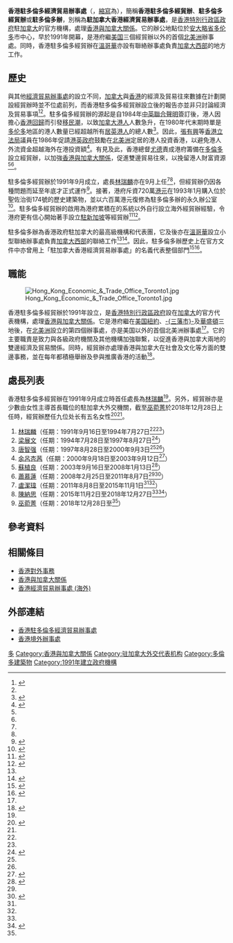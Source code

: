 {{香港政府部門基礎資訊
|中文部門名稱=香港駐多倫多經濟貿易辦事處
|英文部門名稱=Hong Kong Economic and Trade Office (Toronto)
|部門標誌=Hong Kong SAR Regional Emblem.svg
|部門標誌名稱 = 中華人民共和國香港特別行政區政府標誌
|首長職銜=處長
|首長姓名=[[巫菀菁|巫菀菁]]
|副首長職銜=副處長
|副首長姓名=[[曾菂怡|曾菂怡]]
|成立年份=1991年
|所屬部門=[[商務及經濟發展局|商務及經濟發展局]]
|總部={{CAN}}[[安大略省|安大略省]][[多伦多|多伦多]]聖佐治街174號
(郵政編碼:M5R 2M7)
|網站=https://www.hketotoronto.gov.hk/
}}

'''香港駐多倫多經濟貿易辦事處'''（{{lang-en|Hong Kong Economic and Trade Office (Toronto)}}，[[縮寫|縮寫]]為{{lang|en|HKETO (Toronto)}}），簡稱'''香港駐多倫多經貿辦'''、'''駐多倫多經貿辦'''或'''駐多倫多辦'''，別稱為'''駐加拿大香港經濟貿易辦事處'''，是[[香港特別行政區政府|香港特別行政區政府]]駐[[加拿大|加拿大]]的官方機構，處理[[香港與加拿大關係|香港與加拿大關係]]。它的辦公地點位於[[安大略省|安大略省]][[多伦多|多伦多]]市中心，早於1991年開幕，是港府繼[[美国|美国]]三個經貿辦以外的首個[[北美洲|北美洲]]辦事處。同時，香港駐多倫多經貿辦在[[溫哥華|溫哥華]]亦設有聯絡辦事處負責[[加拿大西部|加拿大西部]]的地方工作。

== 歷史 ==
與其他[[香港經濟貿易辦事處_(海外)|經濟貿易辦事處]]的設立不同，[[加拿大|加拿大]]與[[香港|香港]]的經濟及貿易往來數據在計劃開設經貿辦時並不位處前列，而香港駐多倫多經貿辦設立後的報告亦並非只討論經濟及貿易事項<ref name="plm">{{cite web|url=https://www.legco.gov.hk/yr97-98/chinese/panels/ti/minutes/ti031197.htm|title=臨立會文件CB(1)621號|date=1997-11-03|work=香港臨時立法會|via=香港立法會|access-date=2020-12-16|archive-date=2020-12-26|archive-url=https://web.archive.org/web/20201226120819/https://www.legco.gov.hk/yr97-98/chinese/panels/ti/minutes/ti031197.htm|dead-url=no}}</ref><ref name="intro"/>。駐多倫多經貿辦的源起是自1984年[[中英聯合聲明|中英聯合聲明]]簽訂後，港人因擔心[[香港回歸|香港回歸]]而引發[[香港移民潮|移民潮]]，以致[[港籍加拿大人|加拿大港人]]人數急升，在1980年代末期時單是[[多伦多|多伦多]]地區的港人數量已經超越所有[[港籍英國人|居英港人]]的總人數<ref>{{cite web|url=https://www.legco.gov.hk/yr87-88/chinese/lc_sitg/hansard/h880316.pdf|title=立法局會議過程正式紀錄 一九八八年三月十六日|date=1988-03-16|work=香港立法局|via=香港立法會|access-date=2020-12-29|archive-date=2020-12-29|archive-url=https://web.archive.org/web/20201229102639/https://www.legco.gov.hk/yr87-88/chinese/lc_sitg/hansard/h880316.pdf|dead-url=no}}</ref>。因此，[[張有興|張有興]]等[[香港立法局|香港立法局]]議員在1986年促請[[香港特別行政區政府|港英政府]]鼓勵在[[北美洲|北美洲]]定居的港人投資香港，以避免港人外流資金超越海外在港投資額<ref name="youde">{{cite web|url=https://www.legco.gov.hk/yr86-87/chinese/lc_sitg/hansard/h861105.pdf|title=立法局會議過程正式紀錄 一九八六年十一月五日|date=1986-11-05|work=香港立法局|via=香港立法會|access-date=2020-12-29|archive-date=2020-12-29|archive-url=https://web.archive.org/web/20201229102631/https://www.legco.gov.hk/yr86-87/chinese/lc_sitg/hansard/h861105.pdf|dead-url=no}}</ref>。有見及此，香港總督[[尤德|尤德]]責成港府籌備在[[多倫多|多倫多]]設立經貿辦，以加強[[香港與加拿大關係|香港與加拿大關係]]，促進雙邊貿易往來，以挽留港人財富資源<ref name="plm"/><ref name="youde"/>。

駐多倫多經貿辦於1991年9月成立，處長[[林瑞麟|林瑞麟]]亦在9月上任<ref name="intro"/><ref name="gloria2kathy"/>，但經貿辦仍因各種問題而延至年底才正式運作<ref>{{cite web|url=https://www.legco.gov.hk/yr91-92/chinese/lc_sitg/hansard/h911106.pdf|title=立法局會議過程正式紀錄 一九九一年十一月六日|date=1991-11-06|work=香港立法局|via=香港立法會|access-date=2020-12-29|archive-date=2020-12-29|archive-url=https://web.archive.org/web/20201229102631/https://www.legco.gov.hk/yr91-92/chinese/lc_sitg/hansard/h911106.pdf|dead-url=no}}</ref>。接著，港府斥資720萬[[港元|港元]]在1993年1月購入位於聖佐治街174號的歷史建築物，並以六百萬港元復修為駐多倫多辦的永久辦公室<ref>{{cite web|url=http://the-sun.on.cc/channels/news/20021227/20021227030254_0001.html|title=港英用外經辦安撫失意高官|date=2002-12-27|work=太陽報 (香港)|access-date=2020-12-16|archive-date=2019-09-14|archive-url=https://web.archive.org/web/20190914214432/http://the-sun.on.cc/channels/news/20021227/20021227030254_0001.html|dead-url=no}}</ref>。駐多倫多經貿辦的啟用為港府累積在{{tsl|en|Her Majesty's Diplomatic Service|女皇陛下外交部}}的系統以外自行設立海外經貿辦經驗，令港府更有信心開始著手設立[[香港駐新加坡經濟貿易辦事處|駐新加坡]]等經貿辦<ref>{{cite web|url=https://www.legco.gov.hk/yr96-97/chinese/fc/fc/papers/fc160511.htm|title=立法局文件FCR(97-98)11號|date=1997-05-16|work=香港立法局|via=香港立法會|access-date=2020-12-16|archive-date=2020-12-29|archive-url=https://web.archive.org/web/20201229091507/https://www.legco.gov.hk/yr96-97/chinese/fc/fc/papers/fc160511.htm|dead-url=no}}</ref><ref>{{cite web|url=https://www.legco.gov.hk/yr90-91/chinese/lc_sitg/hansard/h901017.pdf|title=立法局會議過程正式紀錄 一九九○年十月十七日|date=1990-10-17|work=香港立法局|via=香港立法會|access-date=2020-12-16|archive-date=2020-12-26|archive-url=https://web.archive.org/web/20201226120820/https://www.legco.gov.hk/yr90-91/chinese/lc_sitg/hansard/h901017.pdf|dead-url=no}}</ref>。

駐多倫多辦為香港政府駐加拿大的最高級機構和代表團，它及後亦在[[溫哥華|溫哥華]]設立小型聯絡辦事處負責[[加拿大西部|加拿大西部]]的聯絡工作<ref name="vanoff"/><ref>{{Cite web|url=https://www.info.gov.hk/gia/general/201609/08/P2016083000320.htm|title=多倫多經貿處於加拿大推廣「輸入中國籍香港永久性居民第二代計劃」|date=2016-09-08|work=香港特別行政區政府新聞公報|accessdate=2020-12-30|archive-date=2020-12-30|archive-url=https://web.archive.org/web/20201230053654/https://www.info.gov.hk/gia/general/201609/08/P2016083000320.htm|dead-url=no}}</ref>。因此，駐多倫多辦歷史上在官方文件中亦曾用上「駐加拿大香港經濟貿易辦事處」的名義代表整個部門<ref name="vanoff">{{Cite web|url=https://www.info.gov.hk/gia/general/200202/06/0206042.htm|title=香港經貿處「香港今昔」圖片展覽移師溫哥華|date=2002-02-06|work=香港特別行政區政府新聞公報|accessdate=2020-12-30|archive-date=2020-12-30|archive-url=https://web.archive.org/web/20201230053726/https://www.info.gov.hk/gia/general/200202/06/0206042.htm|dead-url=no}}</ref><ref name="sars">{{Cite web|url=https://www.news.gov.hk/isd/ebulletin/tc/category/administration/030607/html/030607tc01002.htm|title=逾萬加國市民支持港加抗炎醫護|date=2003-06-07|work=香港政府新聞網|accessdate=2020-12-30|archive-date=2020-12-30|archive-url=https://web.archive.org/web/20201230053727/https://www.news.gov.hk/isd/ebulletin/tc/category/administration/030607/html/030607tc01002.htm|dead-url=no}}</ref>。

== 職能 ==
[[File:Hong_Kong_Economic_&_Trade_Office_Toronto1.jpg|thumb]]

香港駐多倫多經貿辦於1991年設立，是[[香港特別行政區政府|香港特別行政區政府]]設在[[加拿大|加拿大]]的官方代表機構，處理[[香港與加拿大關係|香港與加拿大關係]]。它是港府繼在[[美国|美国]][[紐約市|紐約]]、[[旧金山|-{三藩市}-]]及[[華盛頓特區|華盛頓]]三地後，在[[北美洲|北美洲]]設立的第四個辦事處，亦是美国以外的首個北美洲辦事處<ref name="intro"/>。它的主要職責是致力與各級政府機關及其他機構加強聯繫，以促進香港與加拿大兩地的雙邊經濟及貿易關係。同時，經貿辦亦處理香港與加拿大在社會及文化等方面的雙邊事務，並在每年都積極舉辦及參與推廣香港的活動<ref name="intro">{{cite web|url=https://www.legco.gov.hk/yr18-19/chinese/panels/ci/papers/ci20181120cb1-173-5-c.pdf|title=立法會CB(1)173/18-19(05)號文件|work=香港立法會|date=2018-11-13|access-date=2020-12-25|archive-date=2020-12-25|archive-url=https://web.archive.org/web/20201225031518/https://www.legco.gov.hk/yr18-19/chinese/panels/ci/papers/ci20181120cb1-173-5-c.pdf|dead-url=no}}</ref>。

== 處長列表 ==
香港駐多倫多經貿辦在1991年9月成立時首任處長為[[林瑞麟|林瑞麟]]<ref name="gloria2kathy"/>。另外，經貿辦亦是少數由女性主導首長職位的駐加拿大外交機關，截至[[巫菀菁|巫菀菁]]於2018年12月28日上任時，經貿辦歷任九位处长有五名女性<ref name="gloria2kathy">{{cite web|url=http://www.lovingsister.com/news_detail/index.php?news_id=30732|title=香港经贸处新任处长陈纳思到任 八任处长四位是女性|work=贴心姐妹网|date=2015-10-30|access-date=2020-12-25|archive-date=2020-12-25|archive-url=https://web.archive.org/web/20201225031518/http://www.lovingsister.com/news_detail/index.php?news_id=30732|dead-url=no}}</ref><ref name="kathy2emily"/>。

# [[林瑞麟|林瑞麟]]（任期：1991年9月16日至1994年7月27日<ref name="gloria2kathy"/><ref name="chinman"/>）
# [[梁展文|梁展文]]（任期：1994年7月28日至1997年8月27日<ref name="chinman">{{Cite web|url=https://www.info.gov.hk/gia/general/200511/15/P200511150165.htm|title=高層官員任命|date=2005-11-15|work=香港特別行政區政府新聞公報|accessdate=2020-12-25|archive-date=2020-12-25|archive-url=https://web.archive.org/web/20201225031519/https://www.info.gov.hk/gia/general/200511/15/P200511150165.htm|dead-url=no}}</ref>）
# [[唐智强|唐智强]]（任期：1997年8月28日至2000年9月3日<ref name="chinman"/><ref name="rosanna"/>）
# [[余呂杏茜|余呂杏茜]]（任期：2000年9月18日至2003年9月12日<ref name="rosanna">{{Cite web|url=https://www.csb.gov.hk/hkgcsb/doclib/300604lcq5_annex_c.pdf|title=自一九九七年七月一日各駐外經濟貿易辦事處(經貿辦)根據靈活職級審訂制度調派出任首長級主管及副主管職位的情況|date=2004-06-30|work=香港特別行政區政府公務員事務局|accessdate=2020-12-25|archive-date=2020-12-27|archive-url=https://web.archive.org/web/20201227041824/https://www.csb.gov.hk/hkgcsb/doclib/300604lcq5_annex_c.pdf|dead-url=no}}</ref>）
# [[蘇植良|蘇植良]]（任期：2003年9月16日至2008年1月13日<ref name="bassanio2maureen">{{Cite web|url=http://naol.ca/news/na/0801/0131-3.html|title=驻加拿大香港经贸处新官上任 萧慕莲任处长|date=2008-01-31|work=北美在线|accessdate=2020-12-20|archive-date=2020-12-20|archive-url=https://web.archive.org/web/20201220121900/http://naol.ca/news/na/0801/0131-3.html|dead-url=no}}</ref>）
# [[蕭慕蓮|蕭慕蓮]]（任期：2008年2月25日至2011年8月7日<ref name="bassanio2maureen"/><ref name="maureen2gloria">{{Cite web|url=http://chinesenewsgroup.com/news/4927|title=多伦多香港经贸处新处长上任|date=2011-08-11|work=大中报|accessdate=2020-12-20|archive-date=2020-12-20|archive-url=https://web.archive.org/web/20201220121856/http://chinesenewsgroup.com/news/4927|dead-url=no}}</ref>）
# [[盧潔瑋|盧潔瑋]]（任期：2011年8月8日至2015年11月1日<ref name="gloria2kathy"/><ref name="maureen2gloria"/>）
# [[陳納思|陳納思]]（任期：2015年11月2日至2018年12月27日<ref name="gloria2kathy"/><ref name="kathy2emily">{{cite web|url=https://www.singtao.ca/2903292/|title=巫菀菁接掌 香港經貿處|work=星島日報 (加拿大)|date=2018-12-28|access-date=2020-12-25|archive-date=2020-12-25|archive-url=https://web.archive.org/web/20201225031520/https://www.singtao.ca/2903292/?variant=zh-hk|dead-url=no}}</ref>）
# [[巫菀菁|巫菀菁]]（任期：2018年12月28日至<ref name="kathy2emily"/>）

== 參考資料 ==
{{reflist|30em}}

== 相關條目 ==
* [[香港對外事務|香港對外事務]]
* [[香港與加拿大關係|香港與加拿大關係]]
* [[香港經濟貿易辦事處_(海外)|香港經濟貿易辦事處 (海外)]]

== 外部連結 ==
*[https://www.hketotoronto.gov.hk/ 香港駐多倫多經濟貿易辦事處] {{Wayback|url=https://www.hketotoronto.gov.hk/ |date=20210515150522 }}
*[https://www.gov.hk/tc/about/govdirectory/oohk.htm 香港境外辦事處] {{Wayback|url=https://www.gov.hk/tc/about/govdirectory/oohk.htm |date=20210310025404 }}

{{香港經濟貿易辦事處}}

[[Category:香港政府部門|多]]
[[Category:香港與加拿大關係|Category:香港與加拿大關係]]
[[Category:驻加拿大外交代表机构|Category:驻加拿大外交代表机构]]
[[Category:多倫多建築物|Category:多倫多建築物]]
[[Category:1991年建立政府機構|Category:1991年建立政府機構]]